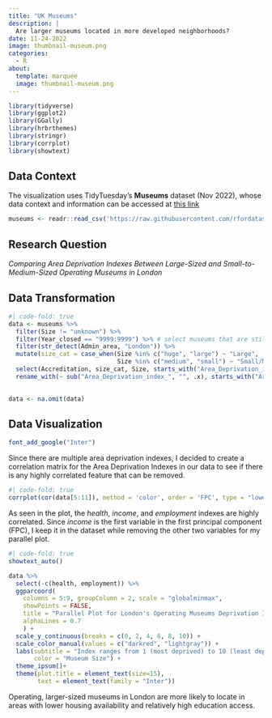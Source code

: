 ```yaml
---
title: "UK Museums"
description: |
  Are larger museums located in more developed neighborhoods?
date: 11-24-2022
image: thumbnail-museum.png
categories: 
  - R
about: 
  template: marquee
  image: thumbnail-museum.png
---
```


```r
library(tidyverse)
library(ggplot2)
library(GGally)
library(hrbrthemes)
library(stringr)
library(corrplot)
library(showtext)
```

## Data Context

The visualization uses TidyTuesday's **Museums** dataset (Nov 2022), whose data context and information can be accessed at <a href="https://github.com/rfordatascience/tidytuesday/tree/master/data/2022/2022-11-22" target="_blank" rel="noopener">this link</a> 

```r
museums <- readr::read_csv('https://raw.githubusercontent.com/rfordatascience/tidytuesday/master/data/2022/2022-11-22/museums.csv')
```

## Research Question

*Comparing Area Deprivation Indexes Between Large-Sized and Small-to-Medium-Sized  Operating Museums in London*

## Data Transformation

```r
#| code-fold: true
data <- museums %>%
  filter(Size != "unknown") %>%
  filter(Year_closed == "9999:9999") %>% # select museums that are still open
  filter(str_detect(Admin_area, "London")) %>%
  mutate(size_cat = case_when(Size %in% c("huge", "large") ~ "Large",
                              Size %in% c("medium", "small") ~ "Small/Medium")) %>%
  select(Accreditation, size_cat, Size, starts_with("Area_Deprivation_index")) %>%
  rename_with(~ sub("Area_Deprivation_index_", "", .x), starts_with("Area_Deprivation_index_")) 
 

data <- na.omit(data)
```

## Data Visualization

```r
font_add_google("Inter")
```

Since there are multiple area deprivation indexes, I decided to create a correlation matrix for the Area Deprivation Indexes in our data to see if there is any highly correlated feature that can be removed. 

```r
#| code-fold: true
corrplot(cor(data[5:11]), method = 'color', order = 'FPC', type = "lower", diag = FALSE, col = COL1('Purples'), addCoef.col = 'white', title = "Correlation Matrix of Area Deprivation Indexes", mar=c(0,0,1,0), tl.col="black")
```

As seen in the plot, the *health*, *income*, and *employment* indexes are highly correlated. Since *income* is the first variable in the first principal component (FPC), I keep it in the dataset while removing the other two variables for my parallel plot. 

```r
#| code-fold: true
showtext_auto()

data %>%
  select(-c(health, employment)) %>%
  ggparcoord(
    columns = 5:9, groupColumn = 2, scale = "globalminmax",
    showPoints = FALSE, 
    title = "Parallel Plot for London's Operating Museums Deprivation Indexes",
    alphaLines = 0.7
    ) + 
  scale_y_continuous(breaks = c(0, 2, 4, 6, 8, 10)) +
  scale_color_manual(values = c("darkred", "lightgray")) +
  labs(subtitle = "Index ranges from 1 (most deprived) to 10 (least deprived)",
       color = "Museum Size") +
  theme_ipsum()+
  theme(plot.title = element_text(size=15), 
        text = element_text(family = "Inter"))
```
Operating, larger-sized museums in London are more likely to locate in areas with lower housing availability and relatively high education access.  